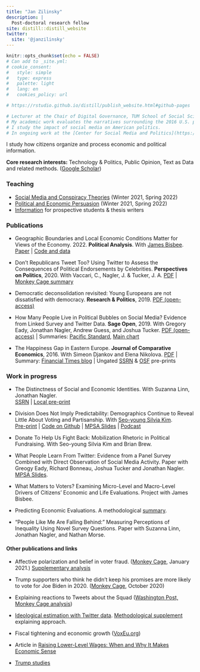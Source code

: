 ```yaml
---
title: "Jan Zilinsky"
description: |
  Post-doctoral research fellow
site: distill::distill_website
twitter:
  site: '@janzilinsky'
---
```


```r
knitr::opts_chunk$set(echo = FALSE)
# Can add to _site.yml:
# cookie_consent:
#   style: simple
#   type: express
#   palette: light
#   lang: en
#   cookies_policy: url

# https://rstudio.github.io/distill/publish_website.html#github-pages

# Lecturer at the Chair of Digital Governance, TUM School of Social Sciences and Technology.
# My academic work evaluates the narratives surrounding the 2016 U.S. presidential election, and the relationship between economic sentiment and objective economic outcomes.
# I study the impact of social media on American politics. 
# In ongoing work at the [Center for Social Media and Politics](https://csmapnyu.org), my co-authors and I investigate how media consumption and exposure to misinformation influences voters' beliefs and decisions.
```

I study how citizens organize and process economic and political information. 

**Core research interests:** Technology & Politics, Public Opinion, Text as Data and related methods. ([Google Scholar](https://scholar.google.com/citations?user=bHW37e4AAAAJ&hl=en&oi=ao))

### Teaching

- [Social Media and Conspiracy Theories](https://www.craft.do/s/YEQ3X7OAxDyrhO) (Winter 2021, Spring 2022)
- [Political and Economic Persuasion](https://www.craft.do/s/1qd2aP3whPXKcq) (Winter 2021, Spring 2022)
- [Information](https://zilinskyjan.github.io/prospective-students) for prospective students & thesis writers

### Publications

- Geographic Boundaries and Local Economic Conditions Matter for Views of the Economy. 2022. **Political Analysis**. With [James Bisbee](https://www.jamesbisbee.com). <br>
[Paper](https://www.cambridge.org/core/journals/political-analysis/article/abs/geographic-boundaries-and-local-economic-conditions-matter-for-views-of-the-economy/32C8C058B8E16CAD48374F95B2B1B3EF) | [Code and data](https://dataverse.harvard.edu/dataset.xhtml?persistentId=doi:10.7910/DVN/C1XZKK)

- Don’t Republicans Tweet Too? Using Twitter to Assess the Consequences of Political Endorsements by Celebrities. **Perspectives on Politics**, 2020. With Vaccari, C., Nagler, J. & Tucker, J. A.
[PDF](https://www.cambridge.org/core/journals/perspectives-on-politics/article/abs/dont-republicans-tweet-too-using-twitter-to-assess-the-consequences-of-political-endorsements-by-celebrities/B2915BB8FBD93D0555D8C3D77CB00E65) | [Monkey Cage summary](https://www.washingtonpost.com/politics/2019/10/28/think-celebrities-get-punished-being-political-fact-they-get-retweeted/)

- Democratic deconsolidation revisited: Young Europeans are not dissatisfied with democracy.
**Research & Politics**, 2019. [PDF (open-access)](https://journals.sagepub.com/doi/10.1177/2053168018814332)

- How Many People Live in Political Bubbles on Social Media? Evidence from Linked Survey and Twitter Data. **Sage Open**, 2019. With Gregory Eady, Jonathan Nagler, Andrew Guess, and Joshua Tucker.
[PDF (open-access)](https://journals.sagepub.com/doi/full/10.1177/2158244019832705) | Summaries: [Pacific Standard](https://psmag.com/news/ideological-bubbles-turns-out-liberals-and-conservatives-mainly-follow-the-same-news-sources), [Main chart](https://twitter.com/andyguess/status/1102962970227810304) 

- The Happiness Gap in Eastern Europe. **Journal of Comparative Economics**, 2016. With Simeon Djankov and Elena Nikolova.
[PDF](http://www.sciencedirect.com/science/article/pii/S0147596715000888) | Summary: [Financial Times blog](https://www.ft.com/content/abae03a5-6b58-3f05-ac84-d298b0e47ab5) | Ungated [SSRN](http://papers.ssrn.com/sol3/papers.cfm?abstract_id=2658136) & [OSF](https://osf.io/preprints/socarxiv/et7vz/) pre-prints

### Work in progress

- The Distinctness of Social and Economic Identities. With Suzanna Linn, Jonathan Nagler. <br>
[SSRN](https://papers.ssrn.com/sol3/papers.cfm?abstract_id=4108071) | [Local pre-print](https://zilinskyjan.github.io/papers/Economic_Identity_2022.pdf)

- Division Does Not Imply Predictability: Demographics Continue to Reveal Little About Voting and Partisanship. With [Seo-young Silvia Kim](https://sysilviakim.com). <br>
[Pre-print](https://preprints.apsanet.org/engage/apsa/article-details/607dd8cb331f302dc365f87e) | [Code on Github](https://github.com/sysilviakim/surveyML) | [MPSA Slides](https://zilinskyjan.github.io/slides/surveyML_MPSA.pdf) | [Podcast](https://www.niskanencenter.org/is-demographic-and-geographic-polarization-overstated/)

- Donate To Help Us Fight Back: Mobilization Rhetoric in Political Fundraising. With Seo-young Silvia Kim and Brian Brew.

- What People Learn From Twitter: Evidence from a Panel Survey Combined with Direct Observation of Social Media Activity. Paper with Greogy Eady, Richard Bonneau, Joshua Tucker and Jonathan Nagler. [MPSA Slides](https://zilinskyjan.github.io/slides/MPSA_2019_Twitter.pdf).

- What Matters to Voters? Examining Micro-Level and Macro-Level Drivers of Citizens' Economic and Life Evaluations. Project with James Bisbee. 

- Predicting Economic Evaluations. A methodological [summary](https://osf.io/7bgne/).

- "People Like Me Are Falling Behind:" Measuring Perceptions of Inequality Using Novel Survey Questions.
Paper with Suzanna Linn, Jonathan Nagler, and Nathan Morse.

#### Other publications and links

- Affective polarization and belief in voter fraud. ([Monkey Cage](https://www.washingtonpost.com/politics/2021/01/19/which-republicans-think-election-was-stolen-those-who-hate-democrats-dont-mind-white-nationalists/), January 2021.) [Supplementary analysis](https://csmapnyu.org/assets/publications/2021_03_02_TMC_fraud.pdf)
- Trump supporters who think he didn't keep his promises are more likely to vote for Joe Biden in 2020. ([Monkey Cage](https://www.washingtonpost.com/politics/2020/10/28/did-trump-keep-his-campaign-promises-heres-what-americans-think/), October 2020)
- Explaining reactions to Tweets about the Squad ([Washington Post, Monkey Cage analysis](https://www.washingtonpost.com/politics/2019/07/20/why-didnt-more-congressional-republicans-condemn-trumps-racist-tweets-about-squad-this-graph-explains/))
* [Ideological estimation with Twitter data](https://www.washingtonpost.com/news/monkey-cage/wp/2018/10/05/trying-to-understand-how-jeff-flake-is-leaning-we-analyzed-his-twitter-feed-and-were-surprised/?utm_term=.6036368712fe). [Methodological supplement](https://gregoryeady.com/Misc/Monkey_Cage_Flake_Methods_Supplement.pdf) explaining approach.
* Fiscal tightening and economic growth ([VoxEu.org](https://voxeu.org/article/fiscal-tightening-and-economic-growth-exploring-cross-country-correlations))
* Article in [Raising Lower-Level Wages: When and Why It Makes Economic Sense](https://www.piie.com/publications/piie-briefings/raising-lower-level-wages-when-and-why-it-makes-economic-sense)

* [Trump studies](https://zilinskyjan.github.io/trump-election-research) 
